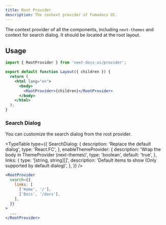 ```yaml
---
title: Root Provider
description: The context provider of Fumadocs UI.
---
```


The context provider of all the components, including `next-themes` and context
for search dialog. It should be located at the root layout.

## Usage

```jsx
import { RootProvider } from 'next-docs-ui/provider';

export default function Layout({ children }) {
  return (
    <html lang="en">
      <body>
        <RootProvider>{children}</RootProvider>
      </body>
    </html>
  );
}
```

### Search Dialog

You can customize the search dialog from the root provider.

<TypeTable
  type={{
    SearchDialog: {
      description: 'Replace the default dialog',
      type: 'React.FC<SearchDialogProps>',
    },
    enableThemeProvider: {
      description: 'Wrap the body in ThemeProvider (next-themes)',
      type: 'boolean',
      default: 'true',
    },
    links: {
      type: '[string, string][]',
      description: 'Default items to show (Only supported by default dialog)',
    },
  }}
/>

```jsx
<RootProvider
  search={{
    links: [
      ['Home', '/'],
      ['Docs', '/docs'],
    ],
  }}
>
  ...
</RootProvider>
```
